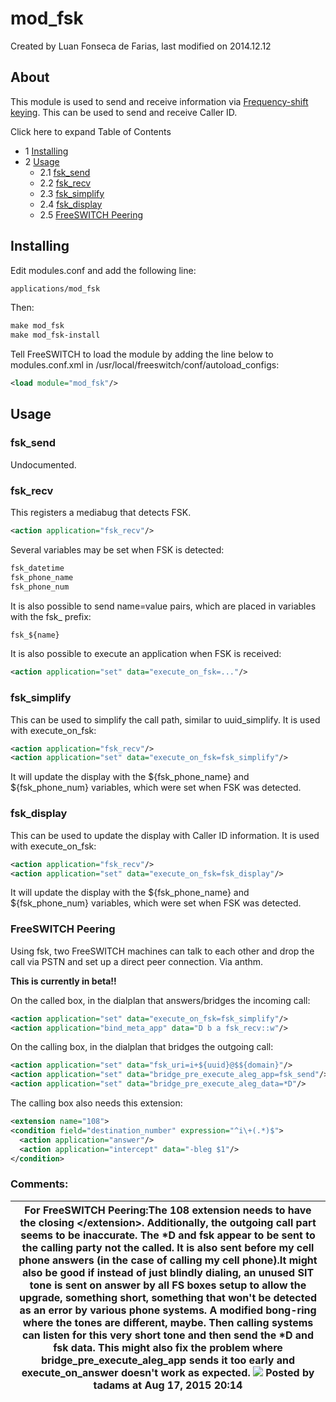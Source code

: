 
# mod_fsk 

 Created by  Luan Fonseca de Farias, last modified on 2014.12.12

## About

This module is used to send and receive information via [Frequency-shift keying](http://en.wikipedia.org/wiki/Frequency-shift%5Fkeying). This can be used to send and receive Caller ID.

Click here to expand Table of Contents

* 1 [Installing](#installing)
* 2 [Usage](#usage)  
   * 2.1 [fsk\_send](#fsk_send)  
   * 2.2 [fsk\_recv](#fsk_recv)  
   * 2.3 [fsk\_simplify](#fsk_simplify)  
   * 2.4 [fsk\_display](#fsk_display)  
   * 2.5 [FreeSWITCH Peering](#freeswitch-peering)

## Installing

Edit modules.conf and add the following line:

```xml
applications/mod_fsk
```

Then:

```xml
make mod_fsk
make mod_fsk-install 
```

Tell FreeSWITCH to load the module by adding the line below to modules.conf.xml in /usr/local/freeswitch/conf/autoload\_configs:

```xml
<load module="mod_fsk"/>
```

## Usage

### fsk_send

Undocumented.

### fsk_recv

This registers a mediabug that detects FSK.

```xml
<action application="fsk_recv"/>
```

Several variables may be set when FSK is detected:

```xml
fsk_datetime
fsk_phone_name
fsk_phone_num
```

It is also possible to send name=value pairs, which are placed in variables with the fsk\_ prefix:

```xml
fsk_${name}
```

It is also possible to execute an application when FSK is received:

```xml
<action application="set" data="execute_on_fsk=..."/>
```

### fsk_simplify

This can be used to simplify the call path, similar to uuid\_simplify. It is used with execute\_on\_fsk:

```xml
<action application="fsk_recv"/>
<action application="set" data="execute_on_fsk=fsk_simplify"/>
```

It will update the display with the ${fsk\_phone\_name} and ${fsk\_phone\_num} variables, which were set when FSK was detected.

### fsk_display

This can be used to update the display with Caller ID information. It is used with execute\_on\_fsk:

```xml
<action application="fsk_recv"/>
<action application="set" data="execute_on_fsk=fsk_display"/>
```

It will update the display with the ${fsk\_phone\_name} and ${fsk\_phone\_num} variables, which were set when FSK was detected.

### FreeSWITCH Peering

Using fsk, two FreeSWITCH machines can talk to each other and drop the call via PSTN and set up a direct peer connection. Via anthm.

**This is currently in beta!!**

On the called box, in the dialplan that answers/bridges the incoming call:

```xml
<action application="set" data="execute_on_fsk=fsk_simplify"/>
<action application="bind_meta_app" data="D b a fsk_recv::w"/>
```

On the calling box, in the dialplan that bridges the outgoing call:

```xml
<action application="set" data="fsk_uri=i+${uuid}@$${domain}"/>
<action application="set" data="bridge_pre_execute_aleg_app=fsk_send"/>
<action application="set" data="bridge_pre_execute_aleg_data=*D"/>
```

The calling box also needs this extension:

```xml
<extension name="108">
<condition field="destination_number" expression="^i\+(.*)$">
  <action application="answer"/>
  <action application="intercept" data="-bleg $1"/>
</condition>
```

### Comments:

| For FreeSWITCH Peering:The 108 extension needs to have the closing &lt;/extension>. Additionally, the outgoing call part seems to be inaccurate. The \*D and fsk appear to be sent to the calling party not the called. It is also sent before my cell phone answers (in the case of calling my cell phone).It might also be good if instead of just blindly dialing, an unused SIT tone is sent on answer by all FS boxes setup to allow the upgrade, something short, something that won't be detected as an error by various phone systems. A modified bong-ring where the tones are different, maybe. Then calling systems can listen for this very short tone and then send the \*D and fsk data. This might also fix the problem where bridge\_pre\_execute\_aleg\_app sends it too early and execute\_on\_answer doesn't work as expected. ![](/images/icons/contenttypes/comment_16.png) Posted by tadams at Aug 17, 2015 20:14 |
| ----------------------------------------------------------------------------------------------------------------------------------------------------------------------------------------------------------------------------------------------------------------------------------------------------------------------------------------------------------------------------------------------------------------------------------------------------------------------------------------------------------------------------------------------------------------------------------------------------------------------------------------------------------------------------------------------------------------------------------------------------------------------------------------------------------------------------------------------------------------------------------------------------------------------------------- |



